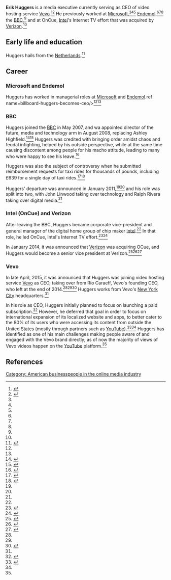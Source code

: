 '''Erik Huggers''' is a media executive currently serving as CEO of video hosting service [[Vevo]].<ref name=variety-huggers-becomes-ceo>{{cite web|url = http://variety.com/2015/digital/exec-shuffle-people-news/vevo-erik-huggers-ceo-1201484424/|title = Vevo Names Erik Huggers CEO|last = Spangler|first = Todd|publisher = ''[[Variety (magazine)|Variety]]''|date = April 30, 2015|accessdate = August 20, 2017}}</ref><ref name=billboard-huggers-becomes-ceo>{{Cite web|url = http://www.billboard.com/articles/business/6553072/vevo-appoints-erik-huggers-as-new-ceo|title = Vevo Appoints Erik Huggers as New CEO|date = April 30, 2015|accessdate = August 20, 2017|publisher = ''[[Billboard]]''}}</ref> He previously worked at [[Microsoft]],<ref name=billboard-huggers-becomes-ceo/><ref name=variety-huggers-becomes-ceo/><ref name=guardian-huggers-leaves-bbc/> [[Endemol]],<ref name=billboard-huggers-becomes-ceo/><ref name=variety-huggers-becomes-ceo/><ref name=guardian-huggers-leaves-bbc/> the [[BBC]],<ref name=guardian-huggers-leaves-bbc/> and at OnCue, [[Intel]]'s Internet TV effort that was acquired by [[Verizon]].<ref name=forbes-verizon-buys-oncue/>

== Early life and education ==

Huggers hails from the [[Netherlands]].<ref name=ft-huggers-vevo-interview>{{cite web|url = https://www.ft.com/content/37fda620-e7de-11e6-893c-082c54a7f539|title = Erik Huggers of Vevo on capturing audiences in a crowded market. The music video streaming service wants to convince teenagers to pay|last = Nicolau|first = Anna|date = February 26, 2017|accessdate = August 20, 2017|publisher = ''[[Financial Times]]''}}</ref>

== Career ==

=== Microsoft and Endemol ===

Huggers has worked in managerial roles at [[Microsoft]] and [[Endemol]].ref name=billboard-huggers-becomes-ceo/><ref name=variety-huggers-becomes-ceo/><ref name=guardian-huggers-leaves-bbc/>

=== BBC ===

Huggers joined the [[BBC]] in May 2007, and wa appointed director of the future, media and technology arm in August 2008, replacing Ashley Highfield.<ref name=guardian-huggers-leaves-bbc>{{cite web|url = https://www.theguardian.com/media/2011/jan/18/erik-huggers-bbc-intel|title = Erik Huggers to leave BBC for Intel. Director of future, media and technology will join US computer firm as corporate vice-president|last = Halliday|first = Josh|date = January 18, 2011|accessdate = August 20, 2017|publisher = ''[[The Guardian]]''}}</ref><ref name=ft-huggers-leaves-bbc>{{cite web|url = https://www.ft.com/content/b4fbe7fb-3255-33a3-9b62-22d573ba709b|title = Erik Huggers on changing the BBC|publisher = ''[[Financial Times]]''|date = January 24, 2011|accessdate = August 20, 2017|last = Bradshaw|first = Tim}}</ref> Huggers was credited with bringing order amidst chaos and feudal infighting, helped by his outside perspective, while at the same time causing discontent among people for his macho attitude, leading to many who were happy to see his leave.<ref name=guardian-huggers-bbc-legacy>{{cite web|url = https://www.theguardian.com/media/pda/2011/jan/20/bbc-erik-huggers-ralph-rivera|title = BBC Future Media: What is Erik Huggers' legacy? Huggers can take credit for destroying the culture of chaos and feuding in the BBC's technology wing, insiders say. But what now?|last = Kiss|first = Jemima|date = January 21, 2011|accessdate = August 20, 2017|publisher = ''[[The Guardian]]''}}</ref>

Huggers was also the subject of controversy when he submitted reimbursement requests for taxi rides for thousands of pounds, including £639 for a single day of taxi rides.<ref>{{cite web|url = https://www.theguardian.com/media/2010/feb/09/bbc-expenses-huggers-taxis|title = How do you spend £639 on a taxi? Ask the BBC's technology chief. Silicon Valley and Las Vegas provide backdrop for limousine journeys by BBC whizz behind the iPlayer|last = Addley|first = Esther|date = February 9, 2010|accessdate = August 20, 2017|publisher = ''[[The Guardian]]''}}</ref><ref>{{cite web|url = http://www.telegraph.co.uk/culture/tvandradio/bbc/7610499/Three-BBC-executives-spend-12000-on-taxis.html|title = Three BBC executives spend £12,000 on taxis. A trio of BBC executives ran up more than £12,000 in taxi claims on expenses between them in a three-month period, new figures showed.|publisher = ''[[The Daily Telegraph]]''|date = April 20, 2010|accessdate = August 20, 2017}}</ref>

Huggers' departure was announced in January 2011,<ref name=guardian-huggers-leaves-bbc/><ref name=ft-huggers-leaves-bbc/> and his role was split into two, with John Linwood taking over technology and Ralph Rivera taking over digital media.<ref name=guardian-huggers-bbc-legacy/>

=== Intel (OnCue) and Verizon ===

After leaving the BBC, Huggers became corporate vice-president and general manager of the digital home group of chip maker [[Intel]].<ref name=guardian-huggers-leaves-bbc/> In that role, he led OnCue, Intel's Internet TV effort.<ref>{{cite web|url = https://thenextweb.com/media/2013/02/12/intel-is-building-an-internet-tv-service-with-a-camera-sporting-set-top-box-platform-to-launch-within-a-year/|title = Intel is building an Internet TV service with a camera-sporting set-top box; platform to launch within a year|last = Protalinski|first = Emil|date = February 12, 2013|accessdate = August 20, 2017|publisher = ''The Next Web''}}</ref><ref>{{cite web|url = http://www.reuters.com/article/us-intel-tv-idUSBRE91B1C420130212|title = Intel plans online TV service as PC chip sales wane|last = Randewich|first = Noel|last2 = Grover|first2 = Ronald|date = February 12, 2013|accessdate = August 20, 2017|publisher = [[Reuters]]}}</ref>

In January 2014, it was announced that [[Verizon]] was acquiring OCue, and Huggers would become a senior vice president at Verizon.<ref name=forbes-verizon-buys-oncue>{{cite web|url = https://www.forbes.com/sites/patrickmoorhead/2014/01/21/verizon-buys-intel-media-and-oncue-creating-a-large-opportunity/#7cc0357b1054|title = Verizon Buys Intel Media And OnCue Creating A Large Opportunity|publisher = ''[[Forbes]]''|last = Moorhead|first = Patrick|date = January 21, 2014|accessdate = August 20, 2017}}</ref><ref>{{cite web|url = https://thenextweb.com/media/2014/03/19/oncue-verizon-erik-huggers/|title = Inside OnCue: The story behind Verizon’s Internet TV acquisition|date = March 19, 2014|accessdate = August 20, 2017|publisher = ''The Next Web''|last = Sawers|first = Paul}}</ref><ref>{{Cite web|url = https://techcrunch.com/2014/01/21/verizon-ramps-up-tv-ambitions-buys-oncue-and-the-rest-of-intel-media-from-intel/|title = Verizon Ramps Up In TV, Buys Troubled OnCue And The Rest Of Intel Media From Intel|last = Lunden|first = Ingrid|date = January 21, 2014|accessdate = August 20, 2017|publisher = ''[[TechCrunch]]''}}</ref>

=== Vevo ===

In late April, 2015, it was announced that Huggers was joining video hosting service [[Vevo]] as CEO, taking over from Rio Caraeff, Vevo's founding CEO, who left at the end of 2014.<ref name=variety-huggers-becomes-ceo/><ref name=billboard-huggers-becomes-ceo/><ref>{{cite web|url = https://www.recode.net/2015/4/29/11562046/former-intel-web-tv-boss-erik-huggers-is-vevos-new-ceo|title = Former Intel Web TV Boss Erik Huggers Is Vevo's New CEO. His old job -- trying to launch a Web TV service -- was hard. This one will be, too.|last = Kafka|first = Peter|date = April 29, 2015|accessdate = August 20, 2017|publisher = ''Recode''}}</ref> Huggers works from Vevo's [[New York City]] headquarters.<ref name=ft-huggers-vevo-interview/>

In his role as CEO, Huggers initially planned to focus on launching a paid subscription.<ref>{{cite web|url = https://www.musicbusinessworldwide.com/can-vevo-find-model-works-make-music-business-rich/|title = CAN VEVO FIND A MODEL THAT WORKS – AND MAKE THE MUSIC BUSINESS RICH?|last = Ingham|first = Tim|publisher = Music Business Worldwide|date = November 22, 2016|accessdate = August 20, 2017}}</ref> However, he deferred that goal in order to focus on international expansion of its localized website and apps, to better cater to the 80% of its users who were accessing its content from outside the United States (mostly through partners such as [[YouTube]]).<ref>{{cite web|url = http://variety.com/2017/digital/news/vevo-subscription-international-expansion-erik-huggers-1201980357/|title = Vevo to Postpone Subscription Launch, Focus on International Expansion|last = Roettgers|first = Janko|date = February 7, 2017|accessdate = August 20, 2017|publisher = ''[[Variety (magazine)|Variety]]''}}</ref><ref name=ft-huggers-vevo-interview/> Huggers has identified as one of his main challenges making people aware of and engaged with the Vevo brand directly; as of now the majority of views of Vevo videos happen on the [[YouTube]] platform.<ref name=ft-huggers-vevo-interview/>

== References ==

{{reflist|30em}}

[[Category: American businesspeople in the online media industry]]
